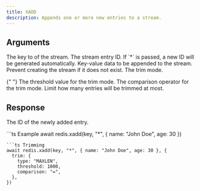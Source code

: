 ```yaml
---
title: XADD
description: Appends one or more new entries to a stream.
---
```


## Arguments

<ParamField body="key" type="string" required>
  The key to of the stream.
</ParamField>

<ParamField body="id" type="string | *" required>
  The stream entry ID. If `*` is passed, a new ID will be generated
  automatically.
</ParamField>

<ParamField body="entries" type="Record<string, unknown>" required>
  Key-value data to be appended to the stream.
</ParamField>

<ParamField body="options" >
  <ParamField body="nomkStream" type="boolean">
    Prevent creating the stream if it does not exist.
  </ParamField>
  <ParamField body="trim">
  <ParamField body="type" type="'MAXLEN' | 'MINID'" required>
    The trim mode.
  </ParamField>

{" "}
<ParamField body="threshold" type="number | string" required>
  The threshold value for the trim mode.
</ParamField>
<ParamField body="comparison" type="~ | =" required>
  The comparison operator for the trim mode.
</ParamField>
<ParamField body="limit" type="number">
  Limit how many entries will be trimmed at most.
</ParamField>

  </ParamField>
</ParamField>

## Response

<ResponseField type="string">The ID of the newly added entry.</ResponseField>

<RequestExample>
```ts Example
await redis.xadd(key, "*", { name: "John Doe", age: 30 })

```
```ts Trimming
await redis.xadd(key, "*", { name: "John Doe", age: 30 }, {
  trim: {
    type: "MAXLEN",
    threshold: 1000,
    comparison: "=",
  },
})

```
</RequestExample>

